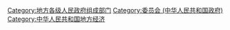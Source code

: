 [[Category:地方各级人民政府组成部门|Category:地方各级人民政府组成部门]]
[[Category:委员会_(中华人民共和国政府)|Category:委员会 (中华人民共和国政府)]]
[[Category:中华人民共和国地方经济|Category:中华人民共和国地方经济]]
